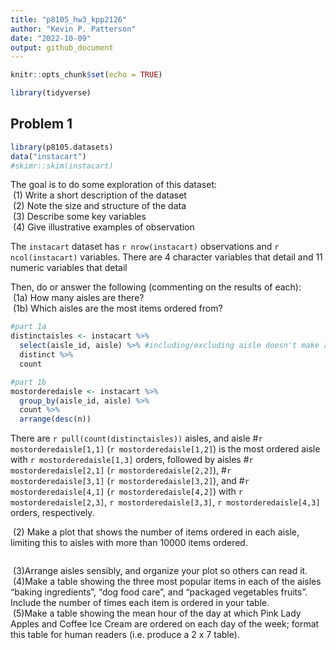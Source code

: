 ```yaml
---
title: "p8105_hw3_kpp2126"
author: "Kevin P. Patterson"
date: "2022-10-09"
output: github_document
---
```


```r
knitr::opts_chunk$set(echo = TRUE)
```

```r
library(tidyverse)
```

## Problem 1
```r
library(p8105.datasets)
data("instacart")
#skimr::skim(instacart)
```

| The goal is to do some exploration of this dataset:
|  (1) Write a short description of the dataset
|  (2) Note the size and structure of the data
|  (3) Describe some key variables
|  (4) Give illustrative examples of observation

The `instacart` dataset has `r nrow(instacart)` observations and `r ncol(instacart)` variables. There are 4 character variables that detail and 11 numeric variables that detail

| Then, do or answer the following (commenting on the results of each):
|  (1a) How many aisles are there?
|  (1b) Which aisles are the most items ordered from?
```r
#part 1a
distinctaisles <- instacart %>%
  select(aisle_id, aisle) %>% #including/excluding aisle doesn't make any difference in the final count
  distinct %>%
  count

#part 1b
mostorderedaisle <- instacart %>%
  group_by(aisle_id, aisle) %>%
  count %>%
  arrange(desc(n))
```
There are `r pull(count(distinctaisles))` aisles, and aisle #`r mostorderedaisle[1,1]` (`r mostorderedaisle[1,2]`) is the most ordered aisle with `r mostorderedaisle[1,3]` orders, followed by aisles #`r mostorderedaisle[2,1]` (`r mostorderedaisle[2,2]`), #`r mostorderedaisle[3,1]` (`r mostorderedaisle[3,2]`), and #`r mostorderedaisle[4,1]` (`r mostorderedaisle[4,2]`) with `r mostorderedaisle[2,3]`, `r mostorderedaisle[3,3]`, `r mostorderedaisle[4,3]` orders, respectively.

|  (2) Make a plot that shows the number of items ordered in each aisle, limiting this to aisles with more than 10000 items ordered. 
```r

```

|  (3)Arrange aisles sensibly, and organize your plot so others can read it.
|  (4)Make a table showing the three most popular items in each of the aisles “baking ingredients”, “dog food       care”, and “packaged vegetables fruits”. Include the number of times each item is ordered in your table.
|  (5)Make a table showing the mean hour of the day at which Pink Lady Apples and Coffee Ice Cream are ordered on    each day of the week; format this table for human readers (i.e. produce a 2 x 7 table).

